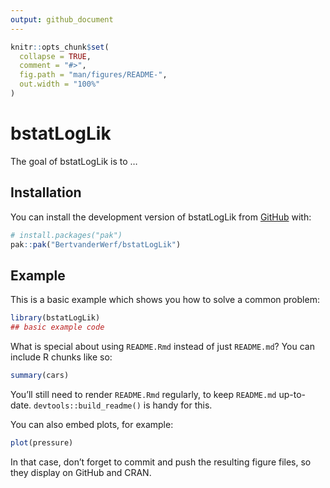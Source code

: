 ```yaml
---
output: github_document
---
```


<!-- README.md is generated from README.Rmd. Please edit that file -->

```r
knitr::opts_chunk$set(
  collapse = TRUE,
  comment = "#>",
  fig.path = "man/figures/README-",
  out.width = "100%"
)
```

# bstatLogLik

<!-- badges: start -->
<!-- badges: end -->

The goal of bstatLogLik is to ...

## Installation

You can install the development version of bstatLogLik from [GitHub](https://github.com/) with:

``` r
# install.packages("pak")
pak::pak("BertvanderWerf/bstatLogLik")
```

## Example

This is a basic example which shows you how to solve a common problem:

```r
library(bstatLogLik)
## basic example code
```

What is special about using `README.Rmd` instead of just `README.md`? You can include R chunks like so:

```r
summary(cars)
```

You'll still need to render `README.Rmd` regularly, to keep `README.md` up-to-date. `devtools::build_readme()` is handy for this.

You can also embed plots, for example:

```r
plot(pressure)
```

In that case, don't forget to commit and push the resulting figure files, so they display on GitHub and CRAN.
